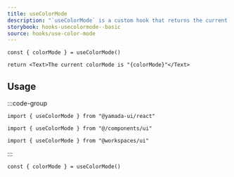 ```yaml
---
title: useColorMode
description: "`useColorMode` is a custom hook that returns the current color mode."
storybook: hooks-usecolormode--basic
source: hooks/use-color-mode
---
```


```tsx preview functional client
const { colorMode } = useColorMode()

return <Text>The current colorMode is "{colorMode}"</Text>
```

## Usage

:::code-group

```tsx [package]
import { useColorMode } from "@yamada-ui/react"
```

```tsx [alias]
import { useColorMode } from "@/components/ui"
```

```tsx [monorepo]
import { useColorMode } from "@workspaces/ui"
```

:::

```tsx
const { colorMode } = useColorMode()
```
